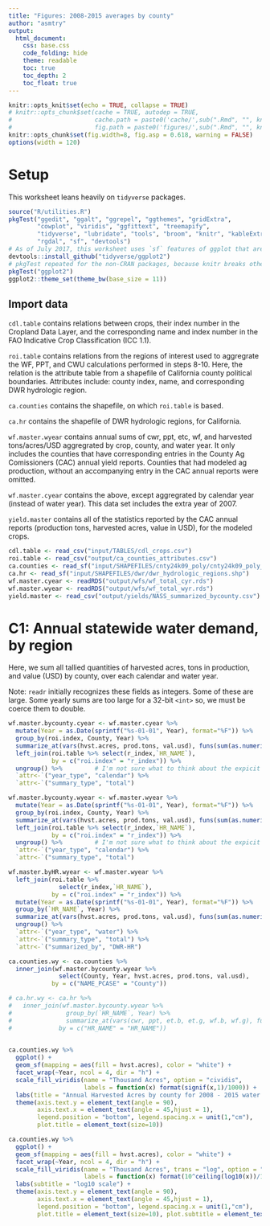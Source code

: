 ```yaml
---
title: "Figures: 2008-2015 averages by county"
author: "asmtry"
output:
  html_document:
    css: base.css
    code_folding: hide
    theme: readable
    toc: true
    toc_depth: 2
    toc_float: true
---
```

  
```r
knitr::opts_knit$set(echo = TRUE, collapse = TRUE)
# knitr::opts_chunk$set(cache = TRUE, autodep = TRUE,
#                       cache.path = paste0('cache/',sub(".Rmd", "", knitr::current_input()),'/'),
#                       fig.path = paste0('figures/',sub(".Rmd", "", knitr::current_input()),'/'))
knitr::opts_chunk$set(fig.width=8, fig.asp = 0.618, warning = FALSE)
options(width = 120)
```

# Setup
This worksheet leans heavily on `tidyverse` packages.

```r
source("R/utilities.R")
pkgTest("ggedit", "ggalt", "ggrepel", "ggthemes", "gridExtra", 
        "cowplot", "viridis", "ggfittext", "treemapify",
        "tidyverse", "lubridate", "tools", "broom", "knitr", "kableExtra", "DT",
        "rgdal", "sf", "devtools")
# As of July 2017, this worksheet uses `sf` features of ggplot that are currently under development
devtools::install_github("tidyverse/ggplot2")
# pkgTest repeated for the non-CRAN packages, because knitr breaks otherwise
pkgTest("ggplot2")
ggplot2::theme_set(theme_bw(base_size = 11))
```

## Import data

`cdl.table` contains relations between crops, their index number in the Cropland Data Layer,
and the corresponding name and index number in the FAO Indicative Crop Classification (ICC 1.1).

`roi.table` contains relations from the regions of interest used to aggregrate the WF, PPT, 
and CWU calculations performed in steps 8-10. Here, the relation is the attribute table from a
shapefile of California county political boundaries. Attributes include: county index, name, and
corresponding DWR hydrologic region.

`ca.counties` contains the shapefile, on which `roi.table` is based.

`ca.hr` contains the shapefile of DWR hydrologic regions, for California.

`wf.master.wyear` contains annual sums of cwr, ppt, etc, wf, and harvested tons/acres/USD 
aggregrated by crop, county, and water year. It only includes the counties that have corresponding 
entries in the County Ag Comissioners (CAC) annual yield reports. Counties that had modeled ag 
production, without an accompanying entry in the CAC annual reports were omitted.

`wf.master.cyear` contains the above, except aggregrated by calendar year (instead of water year). 
This data set includes the extra year of 2007.

`yield.master` contains all of the statistics reported by the CAC annual reports (production tons, 
harvested acres, value in USD), for the modeled crops.

```r
cdl.table <- read_csv("input/TABLES/cdl_crops.csv")
roi.table <- read_csv("output/ca_counties_attributes.csv")
ca.counties <- read_sf("input/SHAPEFILES/cnty24k09_poly/cnty24k09_poly_s100.shp")
ca.hr <- read_sf("input/SHAPEFILES/dwr/dwr_hydrologic_regions.shp")
wf.master.cyear <- readRDS("output/wfs/wf_total_cyr.rds")
wf.master.wyear <- readRDS("output/wfs/wf_total_wyr.rds")
yield.master <- read_csv("output/yields/NASS_summarized_bycounty.csv")
```

# C1: Annual statewide water demand, by region

Here, we sum all tallied quantities of harvested acres, tons in production, and value (USD)
by county, over each calendar and water year.

Note: `readr` initially recognizes these fields as integers. Some of these are large. Some
yearly sums are too large for a 32-bit `<int>` so, we must be coerce them to double.
```r
wf.master.bycounty.cyear <- wf.master.cyear %>%
  mutate(Year = as.Date(sprintf("%s-01-01", Year), format="%F")) %>%
  group_by(roi.index, County, Year) %>%
  summarize_at(vars(hvst.acres, prod.tons, val.usd), funs(sum(as.numeric(.), na.rm = TRUE))) %>%
  left_join(roi.table %>% select(r_index,`HR_NAME`),
            by = c("roi.index" = "r_index")) %>%
  ungroup() %>%         # I'm not sure what to think about the expicit `ungroup()`
  `attr<-`("year_type", "calendar") %>%
  `attr<-`("summary_type", "total")

wf.master.bycounty.wyear <- wf.master.wyear %>%
  mutate(Year = as.Date(sprintf("%s-01-01", Year), format="%F")) %>%
  group_by(roi.index, County, Year) %>%
  summarize_at(vars(hvst.acres, prod.tons, val.usd), funs(sum(as.numeric(.), na.rm = TRUE))) %>%
  left_join(roi.table %>% select(r_index,`HR_NAME`),
            by = c("roi.index" = "r_index")) %>%
  ungroup() %>%         # I'm not sure what to think about the expicit `ungroup()`
  `attr<-`("year_type", "calendar") %>%
  `attr<-`("summary_type", "total")

wf.master.byHR.wyear <- wf.master.wyear %>%
  left_join(roi.table %>% 
              select(r_index,`HR_NAME`),
            by = c("roi.index" = "r_index")) %>%
  mutate(Year = as.Date(sprintf("%s-01-01", Year), format="%F")) %>%
  group_by(`HR_NAME`, Year) %>%
  summarize_at(vars(hvst.acres, prod.tons, val.usd), funs(sum(as.numeric(.), na.rm = TRUE))) %>%
  ungroup() %>%
  `attr<-`("year_type", "water") %>%
  `attr<-`("summary_type", "total") %>%
  `attr<-`("summarized_by", "DWR-HR")
```

```r
ca.counties.wy <- ca.counties %>%
  inner_join(wf.master.bycounty.wyear %>% 
              select(County, Year, hvst.acres, prod.tons, val.usd),
            by = c("NAME_PCASE" = "County"))

# ca.hr.wy <- ca.hr %>%
#   inner_join(wf.master.bycounty.wyear %>%
#               group_by(`HR_NAME`, Year) %>%
#               summarize_at(vars(cwr, ppt, et.b, et.g, wf.b, wf.g), funs(sum(., na.rm = TRUE))),
#             by = c("HR_NAME" = "HR_NAME"))
  
```



```r
ca.counties.wy %>%
  ggplot() +
  geom_sf(mapping = aes(fill = hvst.acres), color = "white") +
  facet_wrap(~Year, ncol = 4, dir = "h") +
  scale_fill_viridis(name = "Thousand Acres", option = "cividis",
                     labels = function(x) format(signif(x,1)/1000)) +
  labs(title = "Annual Harvested Acres by county for 2008 - 2015 water years") + 
  theme(axis.text.y = element_text(angle = 90),
        axis.text.x = element_text(angle = 45,hjust = 1),
        legend.position = "bottom", legend.spacing.x = unit(1,"cm"),
        plot.title = element_text(size=10))
```

```r
ca.counties.wy %>%
  ggplot() +
  geom_sf(mapping = aes(fill = hvst.acres), color = "white") +
  facet_wrap(~Year, ncol = 4, dir = "h") +
  scale_fill_viridis(name = "Thousand Acres", trans = "log", option = "cividis", 
                     labels = function(x) format(10^ceiling(log10(x))/1000)) +
  labs(subtitle = "log10 scale") + 
  theme(axis.text.y = element_text(angle = 90),
        axis.text.x = element_text(angle = 45,hjust = 1),
        legend.position = "bottom", legend.spacing.x = unit(1,"cm"),
        plot.title = element_text(size=10), plot.subtitle = element_text(size=8))
```